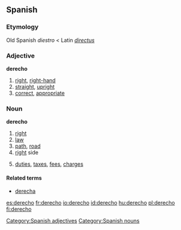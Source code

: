 ==Spanish==

===Etymology===
Old Spanish ''diestro'' < Latin ''[[directus]]''

===Adjective===
'''derecho''' {{m}}

#[[right]], [[right-hand]]
#[[straight]], [[upright]]
#[[correct]], [[appropriate]]

===Noun===
'''derecho''' {{m}}

# [[right]] {{italbrac|direction|entitlement}}
# [[law]]
# [[path]], [[road]]
# [[right]] side
# {{plural}} [[duties]], [[tax]]es, [[fee]]s, [[charge]]s

====Related terms====
*[[derecha]] {{f}}

[[Category:Spanish adjectives]]
[[Category:Spanish nouns]]

[[es:derecho]]
[[fr:derecho]]
[[io:derecho]]
[[id:derecho]]
[[hu:derecho]]
[[pl:derecho]]
[[fi:derecho]]